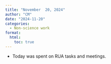```yaml
---
title: "November  20, 2024"
author: "CM"
date: "2024-11-20"
categories:
  - Non-science work 
format:
  html:
    toc: true
---
```


* Today was spent on RUA tasks and meetings.

